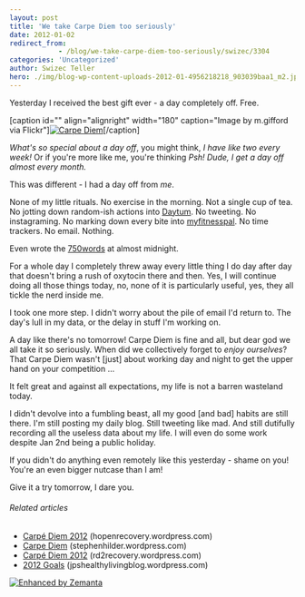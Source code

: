 ```yaml
---
layout: post
title: 'We take Carpe Diem too seriously'
date: 2012-01-02
redirect_from: 
            - /blog/we-take-carpe-diem-too-seriously/swizec/3304
categories: 'Uncategorized'
author: Swizec Teller
hero: ./img/blog-wp-content-uploads-2012-01-4956218218_903039baa1_m2.jpg
---
```

Yesterday I received the best gift ever - a day completely off. Free.



\[caption id="" align="alignright" width="180" caption="Image by m.gifford via Flickr"][![Carpe Diem](./img/blog-wp-content-uploads-2012-01-4956218218_903039baa1_m2.jpg "Carpe Diem")](http://www.flickr.com/photos/43661283@N00/4956218218)\[/caption]



_What's so special about a day off_, you might think, _I have like two every week!_ Or if you're more like me, you're thinking _Psh! Dude, I get a day off almost every month._



This was different - I had a day off from _me_.



None of my little rituals. No exercise in the morning. Not a single cup of tea. No jotting down random-ish actions into [Daytum](http://www.daytum.com/ "Daytum"). No tweeting. No instagraming. No marking down every bite into [myfitnesspal](http://www.myfitnesspal.com/). No time trackers. No email. Nothing.



Even wrote the [750words](http://750words.com/) at almost midnight.



For a whole day I completely threw away every little thing I do day after day that doesn't bring a rush of oxytocin there and then. Yes, I will continue doing all those things today, no, none of it is particularly useful, yes, they all tickle the nerd inside me.



I took one more step. I didn't worry about the pile of email I'd return to. The day's lull in my data, or the delay in stuff I'm working on.



A day like there's no tomorrow! Carpe Diem is fine and all, but dear god we all take it so seriously. When did we collectively forget to _enjoy ourselves_? That Carpe Diem wasn't \[just] about working day and night to get the upper hand on your competition ...



It felt great and against all expectations, my life is not a barren wasteland today.



I didn't devolve into a fumbling beast, all my good \[and bad] habits are still there. I'm still posting my daily blog. Still tweeting like mad. And still dutifully recording all the useless data about my life. I will even do some work despite Jan 2nd being a public holiday.



If you didn't do anything even remotely like this yesterday - shame on you! You're an even bigger nutcase than I am!



Give it a try tomorrow, I dare you.

###### Related articles

- [Carpé Diem 2012](http://hopenrecovery.wordpress.com/2011/12/30/carpe-diem-2012/) (hopenrecovery.wordpress.com)
- [Carpe Diem](http://stephenhilder.wordpress.com/2011/12/30/carpediem/) (stephenhilder.wordpress.com)
- [Carpé Diem 2012](http://rd2recovery.wordpress.com/2011/12/30/carpe-diem-2012/) (rd2recovery.wordpress.com)
- [2012 Goals](http://jpshealthylivingblog.wordpress.com/2011/12/30/2012-goals/) (jpshealthylivingblog.wordpress.com)

[![Enhanced by Zemanta](http://img.zemanta.com/zemified_e.png?x-id=3b8af50e-bc08-48b8-af2f-82f257294ca0)](http://www.zemanta.com/ "Enhanced by Zemanta")
